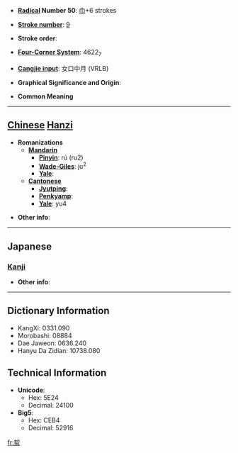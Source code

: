 * '''[[Wiktionary:Chinese radical index| Radical]] Number 50''': [[Wiktionary:Chinese radical index 巾|巾]]+6 strokes

* '''[[Wiktionary:Chinese total strokes index|Stroke number]]''': [[Wiktionary:Chinese total strokes index 9|9]]

* '''Stroke order''': 

* '''[[Wiktionary:Chinese four corner index|Four-Corner System]]''': 4622<sub>7</sub>

* '''[[Wiktionary:Chinese Cangjie index|Cangjie input]]''': 女口中月 (VRLB)

* '''Graphical Significance and Origin''': 

* '''Common Meaning'''

----

== [[Chinese]] [[Hanzi]] ==

* '''Romanizations'''
** '''[[Mandarin]]'''
*** '''[[Pinyin]]''': rú (ru2)
*** '''[[Wade-Giles]]''': ju<sup>2</sup>
*** '''[[Yale]]''': 
** '''[[Cantonese]]'''
*** '''[[Jyutping]]''':
*** '''[[Penkyamp]]''': 
*** '''[[Yale]]''': yu4

* '''Other info''': 

----

==Japanese==
===[[Kanji]]===
{{kanji|on readings=[[げよ]] (geyo), [[によ]] (niyo)|kun readings=}}

* '''Other info''':  

----

== Dictionary Information ==

* KangXi: 0331.090
* Morobashi: 08884
* Dae Jaweon: 0636.240
* Hanyu Da Zidian: 10738.080

== Technical Information ==

* '''Unicode''':
** Hex: 5E24
** Decimal: 24100
* '''Big5''':
** Hex: CEB4
** Decimal: 52916

[[fr:帤]]